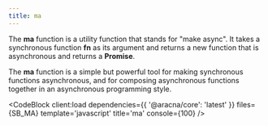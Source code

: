 ```yaml
---
title: ma
---
```



The **ma** function is a utility function that stands for "make async". It takes a synchronous function **fn** as its argument and returns a new function that is asynchronous and returns a **Promise**.

The **ma** function is a simple but powerful tool for making synchronous functions asynchronous, and for composing asynchronous functions together in an asynchronous programming style.

<CodeBlock client:load dependencies={{ '@aracna/core': 'latest' }} files={SB_MA} template='javascript' title='ma' console={100} />
